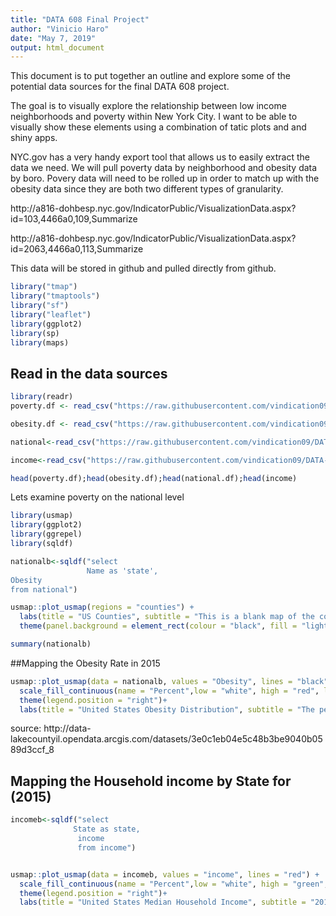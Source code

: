 ---
title: "DATA 608 Final Project"
author: "Vinicio Haro"
date: "May 7, 2019"
output: html_document
---

This document is to put together an outline and explore some of the potential data sources for the final DATA 608 project. 

The goal is to visually explore the relationship between low income neighborhoods and poverty within New York City. I want to be able to visually show these elements using a combination of tatic plots and and shiny apps.

NYC.gov has a very handy export tool that allows us to easily extract the data we need. We will pull poverty data by neighborhood and obesity data by boro. Povery data will need to be rolled up in order to match up with the obesity data since they are both two different types of granularity. 

http://a816-dohbesp.nyc.gov/IndicatorPublic/VisualizationData.aspx?id=103,4466a0,109,Summarize

http://a816-dohbesp.nyc.gov/IndicatorPublic/VisualizationData.aspx?id=2063,4466a0,113,Summarize

This data will be stored in github and pulled directly from github. 
```{r message=FALSE, warning=FALSE, include=FALSE}
library("tmap")
library("tmaptools")
library("sf")
library("leaflet")
library(ggplot2)
library(sp)
library(maps)
```


## Read in the data sources
```{r message=FALSE, warning=FALSE}
library(readr)
poverty.df <- read_csv("https://raw.githubusercontent.com/vindication09/DATA-608/master/Poverty%20(2).csv")

obesity.df <- read_csv("https://raw.githubusercontent.com/vindication09/DATA-608/master/Obese%20Adults%20(2).csv")

national<-read_csv("https://raw.githubusercontent.com/vindication09/DATA-608/master/National_Obesity_By_State.csv")

income<-read_csv("https://raw.githubusercontent.com/vindication09/DATA-608/master/2015incomenew.csv")

head(poverty.df);head(obesity.df);head(national.df);head(income)
```

Lets examine poverty on the national level
```{r message=FALSE, warning=FALSE}
library(usmap)
library(ggplot2)
library(ggrepel)
library(sqldf)

nationalb<-sqldf("select 
                 Name as 'state',
Obesity
from national")

usmap::plot_usmap(regions = "counties") + 
  labs(title = "US Counties", subtitle = "This is a blank map of the counties of the United States.") + 
  theme(panel.background = element_rect(colour = "black", fill = "lightblue"))

summary(nationalb)
```

##Mapping the Obesity Rate in 2015

```{r warning=FALSE, message=FALSE}


usmap::plot_usmap(data = nationalb, values = "Obesity", lines = "black") + 
  scale_fill_continuous(name = "Percent",low = "white", high = "red", label = scales::comma) + 
  theme(legend.position = "right")+ 
  labs(title = "United States Obesity Distribution", subtitle = "The percent of the state population that is considered obese from the 2015 CDC BRFSS Survey.")
```

source: http://data-lakecountyil.opendata.arcgis.com/datasets/3e0c1eb04e5c48b3be9040b0589d3ccf_8

## Mapping the Household income by State for (2015)
```{r r warning=FALSE, message=FALSE}
incomeb<-sqldf("select 
              State as state, 
               income
               from income")


usmap::plot_usmap(data = incomeb, values = "income", lines = "red") + 
  scale_fill_continuous(name = "Percent",low = "white", high = "green", label = scales::comma) + 
  theme(legend.position = "right")+ 
  labs(title = "United States Median Household Income", subtitle = "2015 Census")


```














